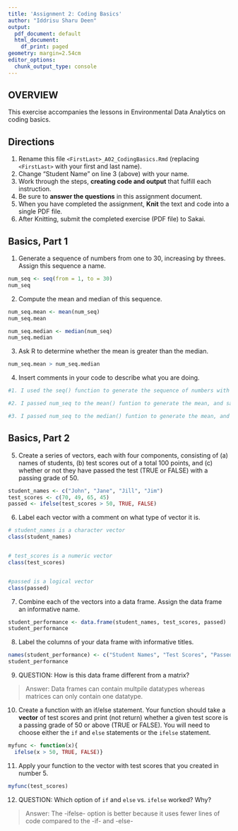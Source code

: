 ```yaml
---
title: 'Assignment 2: Coding Basics'
author: "Iddrisu Sharu Deen"
output:
  pdf_document: default
  html_document:
    df_print: paged
geometry: margin=2.54cm
editor_options:
  chunk_output_type: console
---
```


## OVERVIEW

This exercise accompanies the lessons in Environmental Data Analytics on coding basics.

## Directions

1.  Rename this file `<FirstLast>_A02_CodingBasics.Rmd` (replacing `<FirstLast>` with your first and last name).
2.  Change "Student Name" on line 3 (above) with your name.
3.  Work through the steps, **creating code and output** that fulfill each instruction.
4.  Be sure to **answer the questions** in this assignment document.
5.  When you have completed the assignment, **Knit** the text and code into a single PDF file.
6.  After Knitting, submit the completed exercise (PDF file) to Sakai.

## Basics, Part 1

1.  Generate a sequence of numbers from one to 30, increasing by threes. Assign this sequence a name.

```r
num_seq <- seq(from = 1, to = 30)
num_seq
```

2.  Compute the mean and median of this sequence.

```r
num_seq.mean <- mean(num_seq)
num_seq.mean

num_seq.median <- median(num_seq)
num_seq.median
```

3.  Ask R to determine whether the mean is greater than the median.

```r
num_seq.mean > num_seq.median

```

4.  Insert comments in your code to describe what you are doing. 

```r
#1. I used the seq() function to generate the sequence of numbers with the from, to arguments denoting the start and end numbers, and saved the generated sequence in the variable num_seq.

#2. I passed num_seq to the mean() funtion to generate the mean, and saved the result in the variable num_seq.mean

#3. I passed num_seq to the median() funtion to generate the mean, and saved the result in the variable num_seq.median

```

## Basics, Part 2

5.  Create a series of vectors, each with four components, consisting of (a) names of students, (b) test scores out of a total 100 points, and (c) whether or not they have passed the test (TRUE or FALSE) with a passing grade of 50.

```r
student_names <- c("John", "Jane", "Jill", "Jim")
test_scores <- c(70, 49, 65, 45)
passed <- ifelse(test_scores > 50, TRUE, FALSE)

```

6.  Label each vector with a comment on what type of vector it is.

```r
# student_names is a character vector
class(student_names)


# test_scores is a numeric vector
class(test_scores)


#passed is a logical vector
class(passed)
```

7.  Combine each of the vectors into a data frame. Assign the data frame an informative name.

```r
student_performance <- data.frame(student_names, test_scores, passed)
student_performance
```

8.  Label the columns of your data frame with informative titles.

```r
names(student_performance) <- c("Student Names", "Test Scores", "Passed")
student_performance
```

9.  QUESTION: How is this data frame different from a matrix?

> Answer: Data frames can contain multpile datatypes whereas matrices can only contain one datatype. 

10. Create a function with an if/else statement. Your function should take a **vector** of test scores and print (not return) whether a given test score is a passing grade of 50 or above (TRUE or FALSE). You will need to choose either the `if` and `else` statements or the `ifelse` statement. 

```r
myfunc <- function(x){
  ifelse(x > 50, TRUE, FALSE)}


```

11. Apply your function to the vector with test scores that you created in number 5.

```r
myfunc(test_scores)
```

12. QUESTION: Which option of `if` and `else` vs. `ifelse` worked? Why?

> Answer: The -ifelse- option is better because it uses fewer lines of code compared to the -if- and -else-
